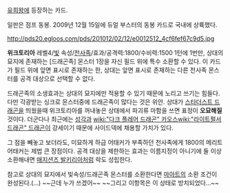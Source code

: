 [[유희왕]]에 등장하는 카드.

일판은 점프 동봉. 2009년 12월 15일에 듀얼 부스터의 동봉 카드로 국내에 상륙했다.


http://pds20.egloos.com/pds/201012/02/12/e0012512_4cf6fef67c9d5.jpg


'''위크토리아'''
레벨4/[[빛]] 속성/[[천사족]]/효과/공격력:1800/수비력:1500
1턴에 1번만, 상대의 묘지에 존재하는 [드래곤족] 몬스터 1장을 자신 필드 위에 특수 소환할 수 있다. 이 카드가 필드 위에 앞면 표시로 존재하는 한, 상대는 앞면 표시로 존재하는 다른 천사족 몬스터를 공격 대상으로 선택할 수 없다.

드래곤족의 소생효과는 상대의 묘지에만 적용할 수 있기 때문에 노리고 쓰기는 힘들다. 다만 각광받는 싱크로 몬스터중에 드래곤족이 많다는 것은 위안. 상대가 [[스타더스트 드래곤]]을 띄웠을때 위크토리아를 꺼내놓은 상태에서 파괴류 마함을 쓰면 표정이 '''오묘해질''' 것이다. 더군다나 최근에는 [[성각]]과 [[wiki:"다크 플레어 드래곤" 카오스]][[wiki:"라이트펄서 드래곤" 드래곤]]이 강세이기 때문에 사이드덱에 채용할 가치가 있다.

그 점을 빼놓고 보더라도, 미묘하게 하급 어태커가 부족하던 천사족에게 1800의 메리트 어태커는 제법 큰 장점이다. 공격 대상을 제한하는 효과는 이름지정이 아니기에 둘 이상 소환해내면 [[매지션즈 발키리아]]처럼 락도 성립한다.

참고로 상대의 묘지에서 빛속성/드래곤족 몬스터를 소환한다면 [[마아트]]의 소환 조건이 완성된다.(...)
~~근데 누가 쓰겠어~~
~~그리고 이항목은 이 상태로 방치되었다...~~
